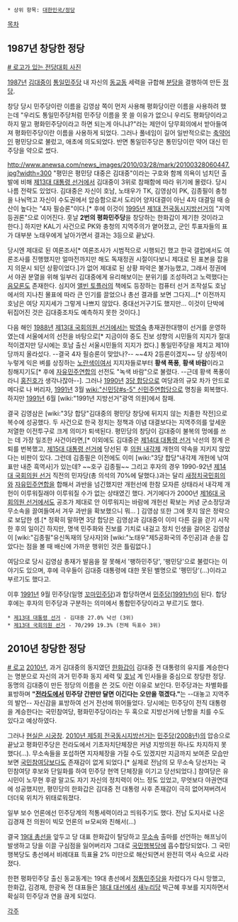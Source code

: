  * 상위 항목: [[대한민국/정당]]


[[목차]]
== 1987년 창당한 정당 ==
[http://blogimg.ohmynews.com/attach/17866/1227656929.jpg # 로고가 있는 전당대회 사진]

[[1987년]] [[김대중]]이 [[통일민주당]] 내 자신의 [[동교동]] 세력을 규합해 [[분당]]을 결행하여 만든 [[정당]]. 

창당 당시 민주당이란 이름을 김영삼 쪽이 먼저 사용해 평화당이란 이름을 사용하려 했는데 "우리도 통일민주당처럼 민주당 이름을 못 쓸 이유가 없으니 우리도 평화당이라고 하지 말고 평화민주당이라고 하면 되는게 아니냐?"라는 제안이 당무회의에서 받아들여져 평화민주당이란 이름을 사용하게 되었다. 그러나 풀네임이 길어 일반적으로는 [[축약어]]인 평민당으로 불렀고, 애초에 의도되었다. 반면 통일민주당은 통민당이란 약어 대신 민주당을 약으로 썼다. 

http://www.anewsa.com/news_images/2010/03/28/mark/20100328060447.jpg?width=300
"평민은 평민당 대중은 김대중"이라는 구호와 함께 의욕이 넘치던 출발에 비해 [[제13대 대통령 선거]]에서 김대중이 3위로 참패함에 따라 위기에 몰렸다. 당시 나름 전략도 있었다. 김대중은 자신이 호남, 노태우가 TK, 김영삼이 PK, 김종필이 충청을 나눠먹고 자신이 수도권에서 압승함으로서 도리어 양자대결이 아닌 4자 대결일 때 승산이 높다는 "4자 필승론"이다.[* 후에 이것이 [[1995년]] [[제1대 전국동시지방선거]]의 "지역 등권론"으로 이어진다. 훗날 '''2번의 평화민주당'''을 창당하는 한화갑이 제기한 것이라고 한다.] 하지만 KAL기 사건으로 PK와 충청의 지역주의가 옅어졌고, 군인 투표자들의 표가 대부분 노태우에게 날아가면서 결과는 3등으로 끝났다. 

당시엔 제대로 된 여론조사[* 여론조사가 시범적으로 시행되긴 했고 한국 갤럽에서도 여론조사를 진행했지만 얼마전까지만 해도 독재정권 시절이다보니 제대로 된 표본을 잡을지 의문시 되던 상황이었다.]가 없어 제대로 된 상황 파악은 불가능했고, 그래서 정권에서 야권 분열을 위해 일부러 김대중에게 유리해보이는 분위기를 조성하려고 노력했다는 [[음모론]]도 존재한다. 심지어 [[앨빈 토플러]]의 책에도 등장하는 컴퓨터 선거 조작설도 호남에서의 지나친 몰표에 따라 큰 인기를 끌었으나 총선 결과를 보면 그다지...[* 이전까지 호남은 여당 지지세가 그렇게 나쁘지 않았다. 중대선거구기도 했지만... 이것이 단박에 뒤집어진 것은 김대중조차도 예측하지 못한 것이다.]

다음 해인 [[1988년]] [[제13대 국회의원 선거]]에서는 [[박영숙]] 총재권한대행이 선거를 운영하였는데 서울에서의 선전을 바탕으로[* 지금이야 중도 진보 성향의 시민들의 지지가 절대적이겠지만 당시에는 호남 출신 서울시민들의 지지가 컸다.] 통일민주당을 제치고 제1야당까지 올라섰다. --결국 4자 필승론이 맞았나?-- ~~4자 2등론이겠지~~ 당 상징색이 누렇게 익은 벼를 상징하는 [[노란색]]이여서 지지자들로부터 '''황색 폭풍''', '''황색 바람'''이라고 칭해지기도[* 후에 [[자유민주연합]]의 선전도 "녹색 바람"으로 불렸다. --근데 황색 폭풍이라니 [[홍진호]]가 생각나잖아--]. 그러나 [[1990년]] [[3당 합당]]으로 여당과의 규모 차가 안드로메다로 나 버리자, [[1991년]] 3월 [[wiki:"신민당#s-5" 신민주연합당]]으로 명칭을 회복했다. 하지만 [[1991년]] 6월 [wiki:"1991년 지방선거"광역 의원]에서 참패.

결국 김영삼은 [wiki:"3당 합당"김대중의 평민당 창당에 뒤지지 않는 치졸한 작전]으로 복수에 성공했다. 두 사건으로 한국 정치는 정책과 이념 대결보다는 지역주의를 앞세운 저열한 이전투구로 크게 의미가 퇴색된다. 평민당의 창당이 김대중이 불복의 멍에를 쓰는 데 가장 일조한 사건이라면,[* 이외에도 김대중은 [[제14대 대통령 선거]] 낙선의 정계 은퇴를 번복했고, [[제15대 대통령 선거]]에 당선된 후 [[의원 내각제]] 개헌의 약속을 지키지 않았다는 비판이 있다. 그런데 김종필은 이전에도 이미 [wiki:"3당 합당"내각제 개헌에 낚여 표만 내준 흑역사]가 있는데? ~~호구 김종필~~ 그리고 후자의 경우 1990-92년 [[제14대 국회의원 선거]] 직전의 민자당(총 의석의 70%에 달했다.)과는 달리 [[새정치국민회의]]와 [[자유민주연합]]을 합해서 과반을 넘긴했지만 개헌선에 한참 모자른 상태라서 내각제 개헌이 이루워질래야 이루워질 수가 없는 상태였긴 했다. 거기에다가 2000년 [[제16대 국회의원 선거]]에서도 공조가 제대로 안 이루워지는 바람에 개헌선 확보는 커녕 군소정당과 무소속을 끌여들여서 겨우 과반을 확보했으니 뭐... ] 김영삼 또한 그에 못지 않은 정략으로 보답한 셈.[* 정확히 말하면 3당 합당은 김영삼과 김대중이 이미 다른 길을 걷기 시작한 후의 일이긴 하지만, 명색 민주화와 진보를 기치로 내걸고 정치 인생을 걸어온 김영삼이 [wiki:"김종필"유신독재의 당사자]와 [wiki:"노태우"제5공화국의 주인공]과 손을 잡았다는 점을 볼 때 배신에 가까운 행위인 것은 틀림없다.]

여담으로 당시 김영삼 총재가 발음을 잘 못해서 '팽하민주당', '팽민당'으로 불렀다는 이야기도 있으며, 후에 극우들이 김대중 대통령에 대한 못된 별명으로 '펭민당'(...)이라고 부르기도 했다고. 

이후 [[1991년]] 9월 민주당(일명 [[꼬마민주당]])과 합당하면서 [[민주당(1991년)]]이 된다. 합당 후에는 후자의 민주당과 구분하는 의미에서 통합민주당이라고 부르기도 했다.

 * [[제13대 대통령 선거]] - 김대중 27.0% 낙선 (3위)
 * [[제13대 국회의원 선거]] - 70/299 19.3% (전체 득표수 3위)

== 2010년 창당한 정당 ==
[http://postfiles2.naver.net/20100510_161/kjkimpeace_1273467411802aucEx_jpg/%ED%8F%89%ED%99%94%EB%AF%BC%EC%A3%BC%EB%8B%B9logo_kjkimpeace.jpg?type=w2 # 로고]
[[2010년]], 과거 김대중의 동지였던 [[한화갑]]이 김대중 전 대통령의 유지를 계승한다는 명분으로 자신의 과거 민주화 동지 세력 및 [[호남]] 계 인사들을 중심으로 창당한 정당. 동명의 김대중이 만든 정당의 이름을 쓴 것도 이런 이유로 보인다. 민주당과는 차별화를 표방하며 '''"[[전라도]]에서 민주당 간판만 달면 이긴다는 오만을 꺾겠다."'''는 --대놓고 지역주의 발언-- 자신감을 표방하여 선거 전선에 뛰어들었다. 당시에는 민주당이 전직 대통령을 계승한다는 국민참여당, 평화민주당이라는 두 혹으로 지방선거에 난항을 치를 수도 있다고 예상하였다.

그러나 [[현실은 시궁창]]. [[2010년 제5회 전국동시지방선거]]는 [[민주당(2008년)]]의 압승으로 끝났고 평화민주당은 전라도에서 기초자치단체장은 커녕 지방의원 하나도 차지하지 못했다(…). 무소속들을 포섭하면 지자체장을 가질 수도 있겠지만 지금까지 보여준 모습만 보면 [[국민참여당]]보다도 존재감이 없게 되었다.[* 실제로 전남의 모 무소속 당선자는 국민참여당 후보와 단일화를 하여 민주당 현역 단체장을 이기고 당선되었다.] 참여당은 유시민이 노무현 후광 말고도 자기 자신의 정치력이 어느 정도 있었고, 무엇보다 야권연대에 성공했지만, 평민당의 한화갑은 김대중 전 대통령 사후 존재감이 극히 없어져버려서 더더욱 위치가 위태로워졌다.

일부 보수 언론에선 민주당계의 적통세력이라고 띄워주기도 했다. 전남 도지사로 나온 김경재 전 의원이 빅모 언론의 ㅂ모씨와 친해서(...) 

결국 [[19대 총선]]을 앞두고 당 대표 한화갑이 탈당하고 [[무소속]] 출마를 선언하는 해프닝이 발생하고 당을 이끌 구심점을 잃어버리자 그대로 [[국민행복당]]에 흡수합당되었다. 그 국민행복당도 총선에서 비례대표 득표율 2% 미만으로 해산되면서 완전히 역사 속으로 사라졌다. 

한편 평화민주당 출신 동교동계는 19대 총선에서 [[정통민주당]]을 차렸다가 다시 망했고, 한화갑, 김경재, 한광옥 전 대표들은 [[18대 대선]]에서 [[새누리당]] 박근혜 후보를 지지하면서 확실히 민주당과 연을 끊게 되었다.

[[각주]]
